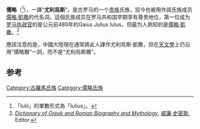 {{expand|time=2010-07-22T07:21:59+00:00}}
{{Expand English|date=2018年9月}}

'''儒略'''（{{lang-la|Gens Iulia或Iulii}}<ref>「Iulii」的單數形式為「Iulius」。</ref>），一譯“'''尤利烏斯'''”，是古罗马的一个[[贵族_(古罗马)|贵族]]氏族，现今也被用作該氏族成员[[儒略·凱撒|儒略·凱撒]]的代名词。這個氏族成员在罗马共和国早期享有尊贵地位，第一位成为[[罗马执政官|罗马执政官]]的是公元前489年的Gaius Julius Iulus，但最为人熟知的是[[儒略·凱撒|儒略·凱撒]]。<ref name="ReferenceA">''[[Dictionary_of_Greek_and_Roman_Biography_and_Mythology|Dictionary of Greek and Roman Biography and Mythology]]'', [[威廉·史密斯_(辞书编纂家)|威廉·史密斯]], Editor.</ref>

應該注意的是，中國大陸現在通常將此人譯作尤利烏斯·凱撒，但在[[天文學|天文學]]上仍沿用“儒略曆”一詞，而不是“尤利烏斯曆”。

==参考==
{{commons category|Gens Julia}}
<references/>

{{尤利烏斯·凱撒}}

[[Category:古羅馬氏族|Category:古羅馬氏族]]
[[Category:儒略氏族|Category:儒略氏族]]
